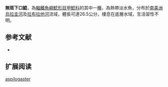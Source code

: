 {{Speciesbox
| name = 無斑下口鯰
| image = 
| image_width = 250px
| image_caption = 
| status = NE
| status_system = IUCN3.1
| genus = Hypostomus
| species = aspilogaster
| authority = [[Cope|Cope]], 1894
| synonyms = *''Plecostomus aspilogaster'',Cope, 1894
}}

'''無斑下口鯰'''，為[[輻鰭魚綱|輻鰭魚綱]][[鯰形目|鯰形目]][[甲鯰科|甲鯰科]]的其中一[[種|種]]，為熱帶淡水魚，分布於[[南美洲|南美洲]][[烏拉圭河|烏拉圭河]]及[[拉布拉他河|拉布拉他河]]流域，體長可達26.5公分，棲息在底層水域，生活習性不明。

==参考文献==
*{{FishBase_species|genus=Hypostomus|species=aspilogaster|year=2014|month=12}}

== 扩展阅读 ==
{{refbegin}}
{{wikispecies-inline|Hypostomus aspilogaster|無斑下口鯰}}
{{refend}}
{{Taxonbar|from=Q512655}}

[[Category:下口鯰屬|aspilogaster]]